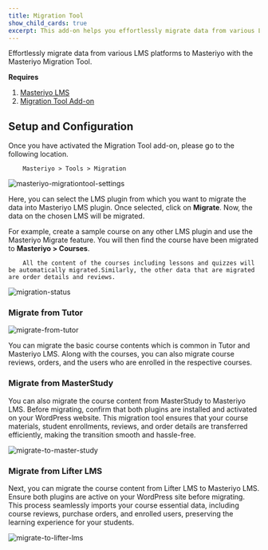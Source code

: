 ```yaml
---
title: Migration Tool
show_child_cards: true
excerpt: This add-on helps you effortlessly migrate data from various LMS platforms to Masteriyo with the Masteriyo Migration Tool.
---
```


Effortlessly migrate data from various LMS platforms to Masteriyo with the Masteriyo Migration Tool.

**Requires**

1. [Masteriyo LMS](https://masteriyo.com/pricing/)
2. [Migration Tool Add-on](https://docs.masteriyo.com/getting-started/activate-masteriyo-addons)

## Setup and Configuration

Once you have activated the Migration Tool add-on, please go to the following location.

        Masteriyo > Tools > Migration

![masteriyo-migrationtool-settings](https://github.com/Masteriyo/masteriyo-docs/assets/75772539/ecf5f8d5-8b04-4ccf-9361-f74b1b39b7b9)

Here, you can select the LMS plugin from which you want to migrate the data into Masteriyo LMS plugin. Once selected, click on **Migrate**. Now, the data on the chosen LMS will be migrated.

For example, create a sample course on any other LMS plugin and use the Masteriyo Migrate feature. You will then find the course have been migrated to **Masteriyo > Courses**.

        All the content of the courses including lessons and quizzes will be automatically migrated.Similarly, the other data that are migrated are order details and reviews.

![migration-status](https://github.com/Masteriyo/masteriyo-docs/assets/75772539/6e2308de-d32b-493a-b954-4d9e62bc8410)

### Migrate from Tutor

![migrate-from-tutor](https://github.com/user-attachments/assets/38f70e08-3cba-4ab7-bd3c-f28bbe18b749)

You can migrate the basic course contents which is common in Tutor and Masteriyo LMS. Along with the courses, you can also migrate course reviews, orders, and the users who are enrolled in the respective courses.

### Migrate from MasterStudy

You can also migrate the course content from MasterStudy to Masteriyo LMS. Before migrating, confirm that both plugins are installed and activated on your WordPress website. This migration tool ensures that your course materials, student enrollments, reviews, and order details are transferred efficiently, making the transition smooth and hassle-free. 

![migrate-to-master-study](https://github.com/user-attachments/assets/2c0f6a07-0345-4f19-9137-85bcb66055e3)

### Migrate from Lifter LMS
Next, you can migrate the course content from Lifter LMS to Masteriyo LMS. Ensure both plugins are active on your WordPress site before migrating. This process seamlessly imports your course essential data, including course reviews, purchase orders, and enrolled users, preserving the learning experience for your students.

![migrate-to-lifter-lms](https://github.com/user-attachments/assets/332c9a2d-ad62-474c-81e1-310057204543)
